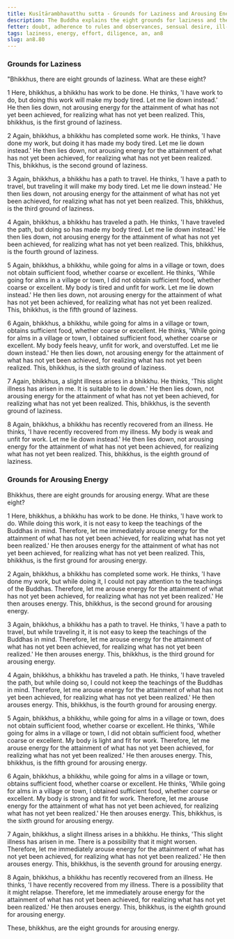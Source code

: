 ```yaml
---
title: Kusītārambhavatthu sutta - Grounds for Laziness and Arousing Energy
description: The Buddha explains the eight grounds for laziness and the eight grounds for arousing energy.
fetter: doubt, adherence to rules and observances, sensual desire, ill-will
tags: laziness, energy, effort, diligence, an, an8
slug: an8.80
---
```


### Grounds for Laziness

"Bhikkhus, there are eight grounds of laziness. What are these eight?

1 Here, bhikkhus, a bhikkhu has work to be done. He thinks, 'I have work to do, but doing this work will make my body tired. Let me lie down instead.' He then lies down, not arousing energy for the attainment of what has not yet been achieved, for realizing what has not yet been realized. This, bhikkhus, is the first ground of laziness.

2 Again, bhikkhus, a bhikkhu has completed some work. He thinks, 'I have done my work, but doing it has made my body tired. Let me lie down instead.' He then lies down, not arousing energy for the attainment of what has not yet been achieved, for realizing what has not yet been realized. This, bhikkhus, is the second ground of laziness.

3 Again, bhikkhus, a bhikkhu has a path to travel. He thinks, 'I have a path to travel, but traveling it will make my body tired. Let me lie down instead.' He then lies down, not arousing energy for the attainment of what has not yet been achieved, for realizing what has not yet been realized. This, bhikkhus, is the third ground of laziness.

4 Again, bhikkhus, a bhikkhu has traveled a path. He thinks, 'I have traveled the path, but doing so has made my body tired. Let me lie down instead.' He then lies down, not arousing energy for the attainment of what has not yet been achieved, for realizing what has not yet been realized. This, bhikkhus, is the fourth ground of laziness.

5 Again, bhikkhus, a bhikkhu, while going for alms in a village or town, does not obtain sufficient food, whether coarse or excellent. He thinks, 'While going for alms in a village or town, I did not obtain sufficient food, whether coarse or excellent. My body is tired and unfit for work. Let me lie down instead.' He then lies down, not arousing energy for the attainment of what has not yet been achieved, for realizing what has not yet been realized. This, bhikkhus, is the fifth ground of laziness.

6 Again, bhikkhus, a bhikkhu, while going for alms in a village or town, obtains sufficient food, whether coarse or excellent. He thinks, 'While going for alms in a village or town, I obtained sufficient food, whether coarse or excellent. My body feels heavy, unfit for work, and overstuffed. Let me lie down instead.' He then lies down, not arousing energy for the attainment of what has not yet been achieved, for realizing what has not yet been realized. This, bhikkhus, is the sixth ground of laziness.

7 Again, bhikkhus, a slight illness arises in a bhikkhu. He thinks, 'This slight illness has arisen in me. It is suitable to lie down.' He then lies down, not arousing energy for the attainment of what has not yet been achieved, for realizing what has not yet been realized. This, bhikkhus, is the seventh ground of laziness.

8 Again, bhikkhus, a bhikkhu has recently recovered from an illness. He thinks, 'I have recently recovered from my illness. My body is weak and unfit for work. Let me lie down instead.' He then lies down, not arousing energy for the attainment of what has not yet been achieved, for realizing what has not yet been realized. This, bhikkhus, is the eighth ground of laziness.

### Grounds for Arousing Energy

Bhikkhus, there are eight grounds for arousing energy. What are these eight?

1 Here, bhikkhus, a bhikkhu has work to be done. He thinks, 'I have work to do. While doing this work, it is not easy to keep the teachings of the Buddhas in mind. Therefore, let me immediately arouse energy for the attainment of what has not yet been achieved, for realizing what has not yet been realized.' He then arouses energy for the attainment of what has not yet been achieved, for realizing what has not yet been realized. This, bhikkhus, is the first ground for arousing energy.

2 Again, bhikkhus, a bhikkhu has completed some work. He thinks, 'I have done my work, but while doing it, I could not pay attention to the teachings of the Buddhas. Therefore, let me arouse energy for the attainment of what has not yet been achieved, for realizing what has not yet been realized.' He then arouses energy. This, bhikkhus, is the second ground for arousing energy.

3 Again, bhikkhus, a bhikkhu has a path to travel. He thinks, 'I have a path to travel, but while traveling it, it is not easy to keep the teachings of the Buddhas in mind. Therefore, let me arouse energy for the attainment of what has not yet been achieved, for realizing what has not yet been realized.' He then arouses energy. This, bhikkhus, is the third ground for arousing energy.

4 Again, bhikkhus, a bhikkhu has traveled a path. He thinks, 'I have traveled the path, but while doing so, I could not keep the teachings of the Buddhas in mind. Therefore, let me arouse energy for the attainment of what has not yet been achieved, for realizing what has not yet been realized.' He then arouses energy. This, bhikkhus, is the fourth ground for arousing energy.

5 Again, bhikkhus, a bhikkhu, while going for alms in a village or town, does not obtain sufficient food, whether coarse or excellent. He thinks, 'While going for alms in a village or town, I did not obtain sufficient food, whether coarse or excellent. My body is light and fit for work. Therefore, let me arouse energy for the attainment of what has not yet been achieved, for realizing what has not yet been realized.' He then arouses energy. This, bhikkhus, is the fifth ground for arousing energy.

6 Again, bhikkhus, a bhikkhu, while going for alms in a village or town, obtains sufficient food, whether coarse or excellent. He thinks, 'While going for alms in a village or town, I obtained sufficient food, whether coarse or excellent. My body is strong and fit for work. Therefore, let me arouse energy for the attainment of what has not yet been achieved, for realizing what has not yet been realized.' He then arouses energy. This, bhikkhus, is the sixth ground for arousing energy.

7 Again, bhikkhus, a slight illness arises in a bhikkhu. He thinks, 'This slight illness has arisen in me. There is a possibility that it might worsen. Therefore, let me immediately arouse energy for the attainment of what has not yet been achieved, for realizing what has not yet been realized.' He then arouses energy. This, bhikkhus, is the seventh ground for arousing energy.

8 Again, bhikkhus, a bhikkhu has recently recovered from an illness. He thinks, 'I have recently recovered from my illness. There is a possibility that it might relapse. Therefore, let me immediately arouse energy for the attainment of what has not yet been achieved, for realizing what has not yet been realized.' He then arouses energy. This, bhikkhus, is the eighth ground for arousing energy.

These, bhikkhus, are the eight grounds for arousing energy.